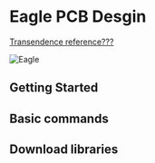 # Eagle PCB Desgin

[Transendence reference???][transendence]

![Eagle][]

## Getting Started

## Basic commands

## Download libraries

[transendence]: https://bozo.infocommsociety.com/
[eagle]: /img/docs/soccer/autodeskeagle.png
